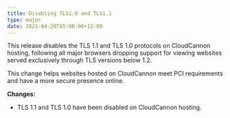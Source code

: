 ```yaml
---
title: Disabling TLS1.0 and TLS1.1
type: major
date: 2021-04-20T05:00:00+12:00
---
```

This release disables the TLS 1.1 and TLS 1.0 protocols on CloudCannon hosting, following all major browsers dropping support for viewing websites served exclusively through TLS versions below 1.2.

This change helps websites hosted on CloudCannon meet PCI requirements and have a more secure presence online.

**Changes:**

* TLS 1.1 and TLS 1.0 have been disabled on CloudCannon hosting.



